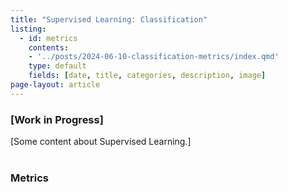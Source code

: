 ```yaml
---
title: "Supervised Learning: Classification"
listing:
  - id: metrics
    contents:
    - '../posts/2024-06-10-classification-metrics/index.qmd'
    type: default
    fields: [date, title, categories, description, image]
page-layout: article
---
```


### [Work in Progress]

[Some content about Supervised Learning.]
<br>
<br>

### Metrics

<br>
<br>

:::{#metrics}
:::

